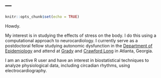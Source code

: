 ---
---

```r
knitr::opts_chunk$set(echo = TRUE)
```

Howdy.

My interest is in studying the effects of stress on the body. I do this using a computational approach to neurocardiology. I currently serve as a postdoctoral fellow studying autonomic dysfunction in the [Department of Epidemiology](https://www.sph.emory.edu/departments/epi/research/centers/epicore/index.html) and attend at [Grady](https://en.wikipedia.org/wiki/Grady_Memorial_Hospital) and [Crawford Long](https://en.wikipedia.org/wiki/Emory_University_Hospital_Midtown) in Atlanta, Georgia.

I am an active R user and have an interest in biostatistical techniques to analyze physiological data, including circadian rhythms, using electrocardiography. 
